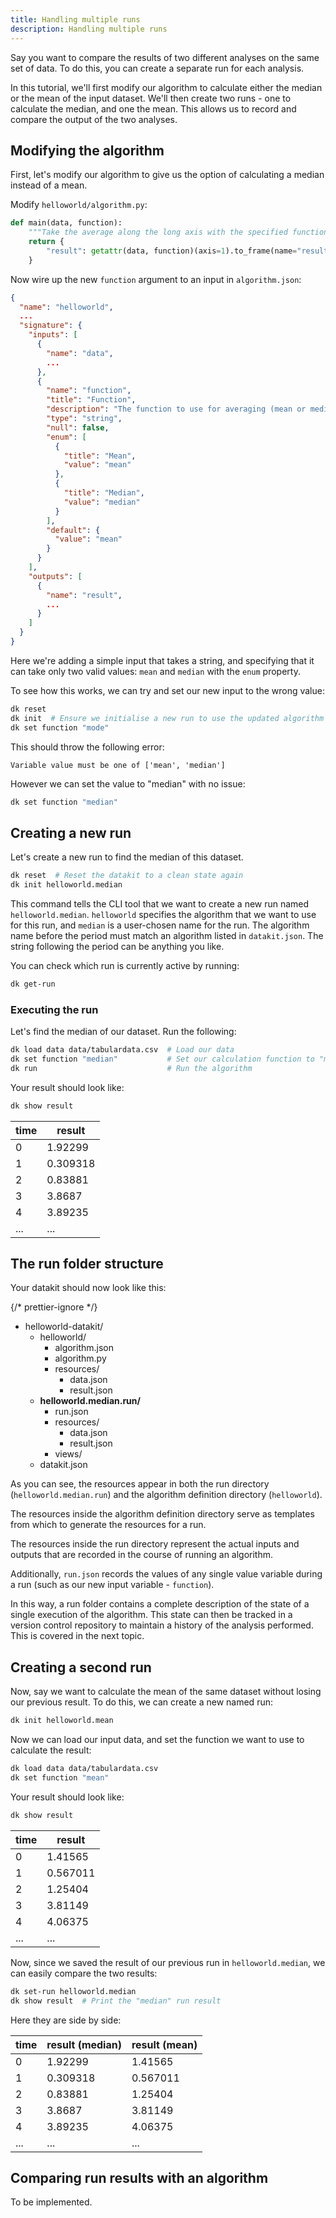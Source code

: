 ```yaml
---
title: Handling multiple runs
description: Handling multiple runs
---
```



Say you want to compare the results of two different analyses on the same set of
data. To do this, you can create a separate run for each analysis.

In this tutorial, we'll first modify our algorithm to calculate either the
median or the mean of the input dataset. We'll then create two runs - one to
calculate the median, and one the mean. This allows us to record and compare the
output of the two analyses.

## Modifying the algorithm

First, let's modify our algorithm to give us the option of calculating a median
instead of a mean.

Modify `helloworld/algorithm.py`:

```python title="helloworld/algorithm.py" ins=", function" ins="getattr(data, function)"
def main(data, function):
    """Take the average along the long axis with the specified function"""
    return {
        "result": getattr(data, function)(axis=1).to_frame(name="result"),
    }
```

Now wire up the new `function` argument to an input in `algorithm.json`:

```json title="helloworld/algorithm.json ins={10-29}
{
  "name": "helloworld",
  ...
  "signature": {
    "inputs": [
      {
        "name": "data",
        ...
      },
      {
        "name": "function",
        "title": "Function",
        "description": "The function to use for averaging (mean or median)",
        "type": "string",
        "null": false,
        "enum": [
          {
            "title": "Mean",
            "value": "mean"
          },
          {
            "title": "Median",
            "value": "median"
          }
        ],
        "default": {
          "value": "mean"
        }
      }
    ],
    "outputs": [
      {
        "name": "result",
        ...
      }
    ]
  }
}
```

Here we're adding a simple input that takes a string, and specifying that it can
take only two valid values: `mean` and `median` with the `enum` property.

To see how this works, we can try and set our new input to the wrong value:

```bash
dk reset
dk init  # Ensure we initialise a new run to use the updated algorithm signature
dk set function "mode"
```

This should throw the following error:

```
Variable value must be one of ['mean', 'median']
```

However we can set the value to "median" with no issue:

```bash
dk set function "median"
```

## Creating a new run

Let's create a new run to find the median of this dataset.

```bash
dk reset  # Reset the datakit to a clean state again
dk init helloworld.median
```

This command tells the CLI tool that we want to create a new run named
`helloworld.median`. `helloworld` specifies the algorithm that we want to use
for this run, and `median` is a user-chosen name for the run. The algorithm name
before the period must match an algorithm listed in `datakit.json`. The string
following the period can be anything you like.

You can check which run is currently active by running:

```bash
dk get-run
```

### Executing the run

Let's find the median of our dataset. Run the following:

```bash
dk load data data/tabulardata.csv  # Load our data
dk set function "median"           # Set our calculation function to "median"
dk run                             # Run the algorithm
```

Your result should look like:

```bash
dk show result
```

| time | result   |
| ---- | -------- |
| 0    | 1.92299  |
| 1    | 0.309318 |
| 2    | 0.83881  |
| 3    | 3.8687   |
| 4    | 3.89235  |
| ...  | ...      |

## The run folder structure

Your datakit should now look like this:

{/* prettier-ignore */}
<FileTree>
- helloworld-datakit/
  - helloworld/
    - algorithm.json
    - algorithm.py
    - resources/
      - data.json
      - result.json
  - **helloworld.median.run/**
    - run.json
    - resources/
      - data.json
      - result.json
    - views/
  - datakit.json
</FileTree>

As you can see, the resources appear in both the run directory
(`helloworld.median.run`) and the algorithm definition directory (`helloworld`).

The resources inside the algorithm definition directory serve as templates from
which to generate the resources for a run.

The resources inside the run directory represent the actual inputs and outputs
that are recorded in the course of running an algorithm.

Additionally, `run.json` records the values of any single value variable during
a run (such as our new input variable - `function`).

In this way, a run folder contains a complete description of the state of a
single execution of the algorithm. This state can then be tracked in a version
control repository to maintain a history of the analysis performed. This is
covered in the next topic.

## Creating a second run

Now, say we want to calculate the mean of the same dataset without losing our
previous result. To do this, we can create a new named run:

```bash
dk init helloworld.mean
```

Now we can load our input data, and set the function we want to use to calculate
the result:

```bash
dk load data data/tabulardata.csv
dk set function "mean"
```

Your result should look like:

```bash
dk show result
```

| time | result   |
| ---- | -------- |
| 0    | 1.41565  |
| 1    | 0.567011 |
| 2    | 1.25404  |
| 3    | 3.81149  |
| 4    | 4.06375  |
| ...  | ...      |

Now, since we saved the result of our previous run in `helloworld.median`, we
can easily compare the two results:

```bash
dk set-run helloworld.median
dk show result  # Print the "median" run result
```

Here they are side by side:

| time | result (median) | result (mean) |
| ---- | --------------- | ------------- |
| 0    | 1.92299         | 1.41565       |
| 1    | 0.309318        | 0.567011      |
| 2    | 0.83881         | 1.25404       |
| 3    | 3.8687          | 3.81149       |
| 4    | 3.89235         | 4.06375       |
| ...  | ...             | ...           |

## Comparing run results with an algorithm

To be implemented.
